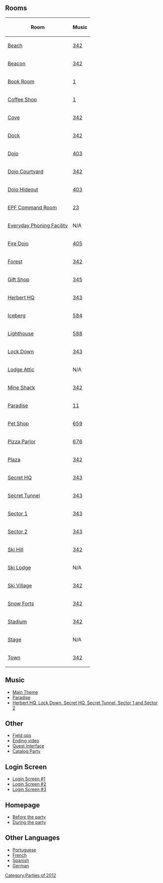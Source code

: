 

==Rooms==
<center>
{|class="wikitable" border="1"
!Room!!Music
|-
|[[Media:RoomsBeach-OperationBlackout.swf|Beach]]||[[Media:Music342.swf|342]]
|-
|[[Media:RoomsBeacon-OperationBlackout.swf|Beacon]]||[[Media:Music342.swf|342]]
|-
|[[Media:RoomsBook-OperationBlackout.swf|Book Room]]||[[Media:Music1.swf|1]]
|-
|[[Media:RoomsCoffee-OperationBlackout.swf|Coffee Shop]]||[[Media:Music1.swf|1]]
|-
|[[Media:RoomsCove-OperationBlackout.swf|Cove]]||[[Media:Music342.swf|342]]
|-
|[[Media:RoomsDock-OperationBlackout.swf|Dock]]||[[Media:Music342.swf|342]]
|-
|[[Media:RoomsDojo-OperationBlackout.swf|Dojo]]||[[Media:Music21.swf|403]]
|-
|[[Media:RoomsDojoext-OperationBlackout.swf|Dojo Courtyard]]||[[Media:Music342.swf|342]]
|-
|[[Media:RoomsDojohide-OperationBlackout.swf|Dojo Hideout]]||[[Media:Music403.swf|403]]
|-
|[[Media:RoomsAgentcom-OperationBlackout.swf|EPF Command Room]]||[[Media:Music23.swf|23]]
|-
|[[Media:RoomsAgentlobbymulti-OperationBlackout.swf|Everyday Phoning Facility]]||N/A
|-
|[[Media:RoomsDojofire-OperationBlackout.swf|Fire Dojo]]||[[Media:Music405.swf|405]]
|-
|[[Media:RoomsForest-OperationBlackout.swf|Forest]]||[[Media:Music342.swf|342]]
|-
|[[Media:RoomsShop-OperationBlackout.swf|Gift Shop]]||[[Media:Music345.swf|345]]
|-
|[[Media:BlackoutParty4.swf|Herbert HQ]]||[[Media:Music343.swf|343]]
|-
|[[Media:BlackoutBerg.swf|Iceberg]]||[[Media:Music584.swf|584]]
|-
|[[Media:BlackoutLight.swf|Lighthouse]]||[[Media:Music588.swf|588]]
|-
|[[Media:RoomsParty2-OperationBlackout.swf|Lock Down]]||[[Media:Music343.swf|343]]
|-
|[[Media:BlackoutAttic.swf|Lodge Attic]]||N/A
|-
|[[Media:BlackoutShack.swf|Mine Shack]]||[[Media:Music342.swf|342]]
|-
|[[Media:RoomsParty1-OperationBlackout.swf|Paradise]]||[[Media:Music11.swf|11]]
|-
|[[Media:BlackoutPet.swf|Pet Shop]]||[[Media:Music659.swf|659]]
|-
|[[Media:BlackoutPizza.swf|Pizza Parlor]]||[[Media:Music676.swf|676]]
|-
|[[Media:BlackoutPlaza.swf|Plaza]]||[[Media:Music342.swf|342]]
|-
|[[Media:BlackoutParty7.swf|Secret HQ]]||[[Media:Music343.swf|343]]
|-
|[[Media:BlackoutParty6.swf|Secret Tunnel]]||[[Media:Music343.swf|343]]
|-
|[[Media:RoomsParty3-OperationBlackout.swf|Sector 1]]||[[Media:Music343.swf|343]]
|-
|[[Media:BlackoutParty5.swf|Sector 2]]||[[Media:Music343.swf|343]]
|-
|[[Media:BlackoutHill.swf|Ski Hill]]||[[Media:Music342.swf|342]]
|-
|[[Media:BlackoutLodge.swf|Ski Lodge]]||N/A
|-
|[[Media:BlackoutVillage.swf|Ski Village]]||[[Media:Music342.swf|342]]
|-
|[[Media:BlackoutForts.swf|Snow Forts]]||[[Media:Music342.swf|342]]
|-
|[[Media:BlackoutRink.swf|Stadium]]||[[Media:Music342.swf|342]]
|-
|[[Media:BlackoutStage.swf|Stage]]||N/A
|-
|[[Media:RoomsTown-OperationBlackout.swf|Town]]||[[Media:Music342.swf|342]]
|}
</center>

==Music==
*[[Media:Music342.swf|Main Theme]]
*[[Media:Music11.swf|Paradise]]
*[[Media:Music343.swf|Herbert HQ, Lock Down, Secret HQ, Secret Tunnel, Sector 1 and Sector 2]]

==Other==
*[[Media:OperationBlackOutPrePlayV2ContentEnClose upsField ops.swf|Field ops]]
*[[Media:OperationBlackoutClientVideoPlayer.swf|Ending video]]
*[[Media:ENCloseUpsBlackoutQuestInterface.swf|Quest Interface]]
*[[Media:OperationBlackoutCatalogParty.swf|Catalog Party]]

==Login Screen==
*[[Media:SwfEpf-billboard-teaser.swf|Login Screen #1]]
*[[Media:OperationBlackout2012Pre-Awareness.swf|Login Screen #2]]
*[[Media:SwfEpf-billboard-3-save-island.swf|Login Screen #3]]

==Homepage==
*[[Media:FilesHomepageScene 201.swf|Before the party]]
*[[Media:FilesHomepageScene 204.swf|During the party]]

==Other Languages==
*[[Operation: Blackout/Portuguese|Portuguese]]
*[[Operation: Blackout/French|French]]
*[[Operation: Blackout/Spanish|Spanish]]
*[[Operation: Blackout/German|German]]
{{Parties}}

[[Category:Parties of 2012]]